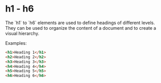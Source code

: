 
# h1 - h6
<Separator />
The `h1` to `h6` elements are used to define headings of different levels. They can be used to organize the content of a document and to create a visual hierarchy.

Examples:
```html
<h1>Heading 1</h1>
<h2>Heading 2</h2>
<h3>Heading 3</h3>
<h4>Heading 4</h4>
<h5>Heading 5</h5>
<h6>Heading 6</h6>
```
